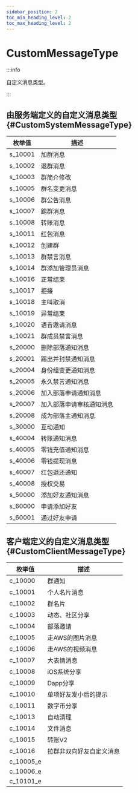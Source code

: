 ```yaml
---
sidebar_position: 2
toc_min_heading_level: 2
toc_max_heading_level: 2
---
```


# CustomMessageType

:::info

自定义消息类型。

:::

## 由服务端定义的自定义消息类型 {#CustomSystemMessageType}

| 枚举值 | 描述               |
| ------ | ------------------ |
| s_10001    | 加群消息           |
| s_10002    | 退群消息           |
| s_10003    | 群简介修改           |
| s_10005    | 群名变更消息           |
| s_10006    | 群公告消息           |
| s_10007    | 踢群消息           |
| s_10008    | 转账消息         |
| s_10011    | 红包消息           |
| s_10012    | 创建群              |
| s_10013    | 群禁言消息           |
| s_10014    | 群添加管理员消息           |
| s_10016    | 正常结束         |
| s_10017    | 拒接     |
| s_10018    | 主叫取消     |
| s_10019    | 异常结束     |
| s_10020    | 语音邀请消息 |
| s_10021    | 群成员禁言消息           |
| s_20000    | 删除部落通知消息     |
| s_20001    | 踢出并封禁通知消息      |
| s_20004    | 身份组变更通知消息     |
| s_20005    | 永久禁言通知消息     |
| s_20006    | 加入部落申请通知消息     |
| s_20007    | 加入部落申请审核通知消息         |
| s_20008    | 成为部落主通知消息     |
| s_30000    | 互动通知 |
| s_40004    | 转账通知消息           |
| s_40005    | 零钱充值通知消息 |
| s_40006    | 零钱提现消息            |
| s_40007    | 红包退还通知         |
| s_40008    | 授权交易        |
| s_50000    | 添加好友通知消息 |
| s_60000    | 申请添加好友       |
| s_60001    | 通过好友申请      |


## 客户端定义的自定义消息类型 {#CustomClientMessageType}

| 枚举值 | 描述               |
| ------ | ------------------ |
| c_10000    | 群通知           |
| c_10001    | 个人名片消息           |
| c_10002    | 群名片           |
| c_10003    | 动态、社区分享           |
| c_10004    | 部落邀请           |
| c_10005    | 走AWS的图片消息           |
| c_10006    | 走AWS的视频消息           |
| c_10007    | 大表情消息           |
| c_10008    | iOS系统分享           |
| c_10009    | Dapp分享           |
| c_10010    | 单项好友发小后的提示     |
| c_10011    | 数字币分享           |
| c_10013    | 自动清理           |
| c_10014    | 文件消息           |
| c_10015    | 转账V2           |
| c_10016    | 拉群非双向好友自定义消息     |
| c_10005_e  |            |
| c_10006_e  |            |
| c_10101_e  |            |
